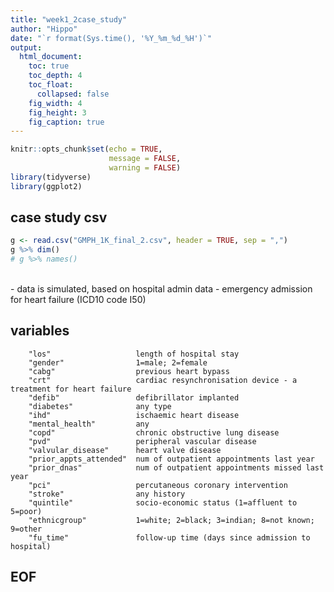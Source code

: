 ```yaml
---
title: "week1_2case_study"
author: "Hippo"
date: "`r format(Sys.time(), '%Y_%m_%d_%H')`"
output: 
  html_document:
    toc: true
    toc_depth: 4
    toc_float:
      collapsed: false
    fig_width: 4
    fig_height: 3
    fig_caption: true
---
```


```r
knitr::opts_chunk$set(echo = TRUE,
                      message = FALSE,
                      warning = FALSE)
library(tidyverse)
library(ggplot2)
```

## case study csv
```r
g <- read.csv("GMPH_1K_final_2.csv", header = TRUE, sep = ",")
g %>% dim()
# g %>% names()
```
<br>
- data is simulated, based on hospital admin data
- emergency admission for heart failure (ICD10 code I50)

## variables
```
    "los"                   length of hospital stay
    "gender"                1=male; 2=female
    "cabg"                  previous heart bypass
    "crt"                   cardiac resynchronisation device - a treatment for heart failure
    "defib"                 defibrillator implanted
    "diabetes"              any type
    "ihd"                   ischaemic heart disease
    "mental_health"         any
    "copd"                  chronic obstructive lung disease
    "pvd"                   peripheral vascular disease
    "valvular_disease"      heart valve disease
    "prior_appts_attended"  num of outpatient appointments last year
    "prior_dnas"            num of outpatient appointments missed last year
    "pci"                   percutaneous coronary intervention
    "stroke"                any history
    "quintile"              socio-economic status (1=affluent to 5=poor)
    "ethnicgroup"           1=white; 2=black; 3=indian; 8=not known; 9=other
    "fu_time"               follow-up time (days since admission to hospital)
```

## EOF